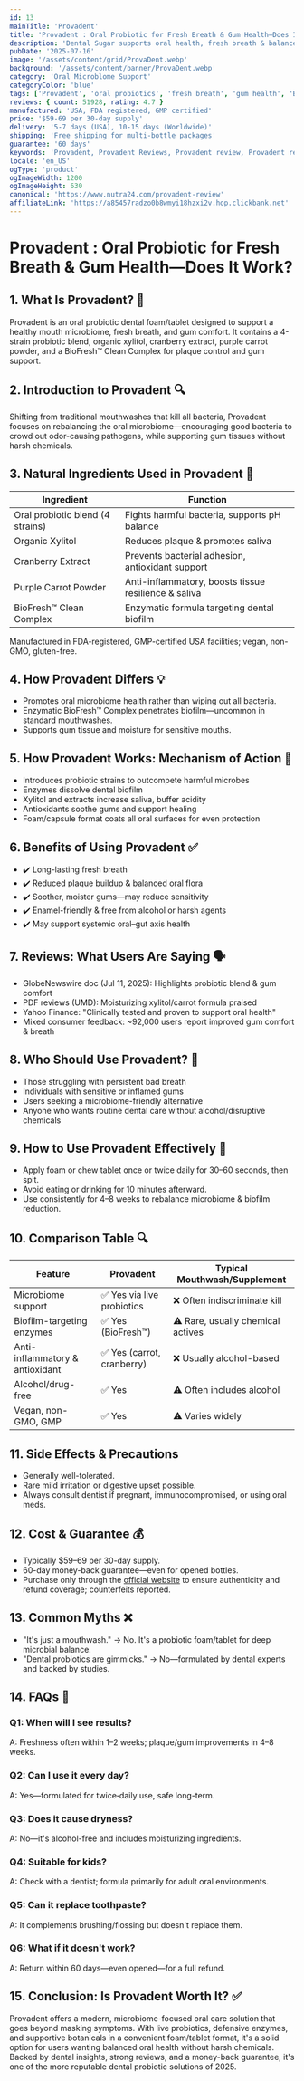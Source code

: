 ```yaml
---
id: 13
mainTitle: 'Provadent'
title: 'Provadent : Oral Probiotic for Fresh Breath & Gum Health—Does It Work?'
description: 'Dental Sugar supports oral health, fresh breath & balanced microbiome with natural probiotics.'
pubDate: '2025-07-16'
image: '/assets/content/grid/ProvaDent.webp'
background: '/assets/content/banner/ProvaDent.webp'
category: 'Oral Microblome Support'
categoryColor: 'blue'
tags: ['Provadent', 'oral probiotics', 'fresh breath', 'gum health', 'BioFresh complex', 'dental foam', 'oral microbiome']
reviews: { count: 51928, rating: 4.7 }
manufactured: 'USA, FDA registered, GMP certified'
price: '$59-69 per 30-day supply'
delivery: '5-7 days (USA), 10-15 days (Worldwide)'
shipping: 'Free shipping for multi-bottle packages'
guarantee: '60 days'
keywords: 'Provadent, Provadent Reviews, Provadent review, Provadent reviews 2025, Provadent amazona, Provadent complaints, oral probiotics, fresh breath supplement, gum health, BioFresh complex, dental foam'
locale: 'en_US'
ogType: 'product'
ogImageWidth: 1200
ogImageHeight: 630
canonical: 'https://www.nutra24.com/provadent-review'
affiliateLink: 'https://a85457radzo0b8wmyi18hzxi2v.hop.clickbank.net'
---
```


# Provadent : Oral Probiotic for Fresh Breath & Gum Health—Does It Work?

## 1. What Is Provadent? 🦷

Provadent is an oral probiotic dental foam/tablet designed to support a healthy mouth microbiome, fresh breath, and gum comfort. It contains a 4-strain probiotic blend, organic xylitol, cranberry extract, purple carrot powder, and a BioFresh™ Clean Complex for plaque control and gum support.

## 2. Introduction to Provadent 🔍

Shifting from traditional mouthwashes that kill all bacteria, Provadent focuses on rebalancing the oral microbiome—encouraging good bacteria to crowd out odor-causing pathogens, while supporting gum tissues without harsh chemicals.

## 3. Natural Ingredients Used in Provadent 🌱

| Ingredient | Function |
|------------|----------|
| Oral probiotic blend (4 strains) | Fights harmful bacteria, supports pH balance |
| Organic Xylitol | Reduces plaque & promotes saliva |
| Cranberry Extract | Prevents bacterial adhesion, antioxidant support |
| Purple Carrot Powder | Anti-inflammatory, boosts tissue resilience & saliva |
| BioFresh™ Clean Complex | Enzymatic formula targeting dental biofilm |

Manufactured in FDA-registered, GMP-certified USA facilities; vegan, non-GMO, gluten-free.

## 4. How Provadent Differs 💡

- Promotes oral microbiome health rather than wiping out all bacteria.
- Enzymatic BioFresh™ Complex penetrates biofilm—uncommon in standard mouthwashes.
- Supports gum tissue and moisture for sensitive mouths.

## 5. How Provadent Works: Mechanism of Action 🧬

- Introduces probiotic strains to outcompete harmful microbes
- Enzymes dissolve dental biofilm
- Xylitol and extracts increase saliva, buffer acidity
- Antioxidants soothe gums and support healing
- Foam/capsule format coats all oral surfaces for even protection

## 6. Benefits of Using Provadent ✅

- ✔️ Long-lasting fresh breath
- ✔️ Reduced plaque buildup & balanced oral flora
- ✔️ Soother, moister gums—may reduce sensitivity
- ✔️ Enamel-friendly & free from alcohol or harsh agents
- ✔️ May support systemic oral–gut axis health

## 7. Reviews: What Users Are Saying 🗣️

- GlobeNewswire doc (Jul 11, 2025): Highlights probiotic blend & gum comfort
- PDF reviews (UMD): Moisturizing xylitol/carrot formula praised
- Yahoo Finance: "Clinically tested and proven to support oral health"
- Mixed consumer feedback: ~92,000 users report improved gum comfort & breath

## 8. Who Should Use Provadent? 🎯

- Those struggling with persistent bad breath
- Individuals with sensitive or inflamed gums
- Users seeking a microbiome-friendly alternative
- Anyone who wants routine dental care without alcohol/disruptive chemicals

## 9. How to Use Provadent Effectively 💊

- Apply foam or chew tablet once or twice daily for 30–60 seconds, then spit.
- Avoid eating or drinking for 10 minutes afterward.
- Use consistently for 4–8 weeks to rebalance microbiome & biofilm reduction.

## 10. Comparison Table 🔍

| Feature | Provadent | Typical Mouthwash/Supplement |
|---------|-----------|------------------------------|
| Microbiome support | ✅ Yes via live probiotics | ❌ Often indiscriminate kill |
| Biofilm-targeting enzymes | ✅ Yes (BioFresh™) | ⚠️ Rare, usually chemical actives |
| Anti-inflammatory & antioxidant | ✅ Yes (carrot, cranberry) | ❌ Usually alcohol-based |
| Alcohol/drug-free | ✅ Yes | ⚠️ Often includes alcohol |
| Vegan, non-GMO, GMP | ✅ Yes | ⚠️ Varies widely |

## 11. Side Effects & Precautions

- Generally well-tolerated.
- Rare mild irritation or digestive upset possible.
- Always consult dentist if pregnant, immunocompromised, or using oral meds.

## 12. Cost & Guarantee 💰

- Typically $59–69 per 30-day supply.
- 60-day money-back guarantee—even for opened bottles.
- Purchase only through the [official website](https://a85457radzo0b8wmyi18hzxi2v.hop.clickbank.net) to ensure authenticity and refund coverage; counterfeits reported.

## 13. Common Myths ❌

- "It's just a mouthwash." → No. It's a probiotic foam/tablet for deep microbial balance.
- "Dental probiotics are gimmicks." → No—formulated by dental experts and backed by studies.

## 14. FAQs 🤔

### Q1: When will I see results?
A: Freshness often within 1–2 weeks; plaque/gum improvements in 4–8 weeks.

### Q2: Can I use it every day?
A: Yes—formulated for twice‑daily use, safe long-term.

### Q3: Does it cause dryness?
A: No—it's alcohol-free and includes moisturizing ingredients.

### Q4: Suitable for kids?
A: Check with a dentist; formula primarily for adult oral environments.

### Q5: Can it replace toothpaste?
A: It complements brushing/flossing but doesn't replace them.

### Q6: What if it doesn't work?
A: Return within 60 days—even opened—for a full refund.

## 15. Conclusion: Is Provadent Worth It? ✅

Provadent offers a modern, microbiome-focused oral care solution that goes beyond masking symptoms. With live probiotics, defensive enzymes, and supportive botanicals in a convenient foam/tablet format, it's a solid option for users wanting balanced oral health without harsh chemicals. Backed by dental insights, strong reviews, and a money-back guarantee, it's one of the more reputable dental probiotic solutions of 2025.

